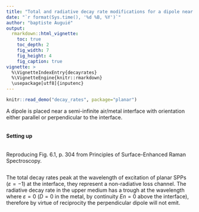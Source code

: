 ```yaml
---
title: "Total and radiative decay rate modifications for a dipole near a semi-infinite metal interface"
date: "`r format(Sys.time(), '%d %B, %Y')`"
author: "baptiste Auguié"
output:
  rmarkdown::html_vignette:
    toc: true
    toc_depth: 2
    fig_width: 7
    fig_height: 4
    fig_caption: true
vignette: >
  %\VignetteIndexEntry{decayrates}
  %\VignetteEngine{knitr::rmarkdown}
  \usepackage[utf8]{inputenc}
---
```



```r
knitr::read_demo("decay_rates", package="planar")
```
A dipole is placed near a semi-infinite air/metal interface with orientation either parallel or perpendicular to the interface.

```r
```

#### Setting up

```r
```

Reproducing Fig. 6.1, p. 304 from Principles of Surface-Enhanced Raman Spectroscopy. 

```r
```

The total decay rates peak at the wavelength of excitation of planar SPPs ($\varepsilon=-1$) at the interface, they represent a non-radiative loss channel. The radiative decay rate in the upper medium has a trough at the wavelength where $\varepsilon=0$ ($D=0$ in the metal, by continuity $En=0$ above the interface), therefore by virtue of reciprocity the perpendicular dipole will not emit.

